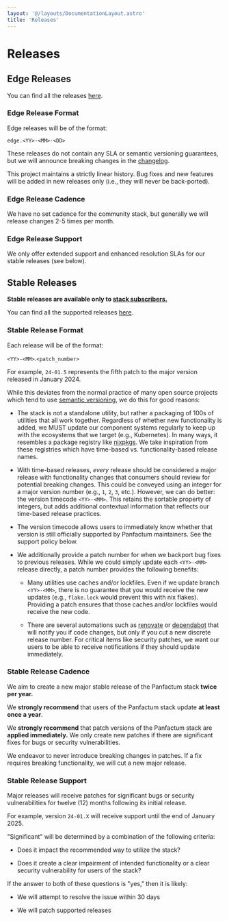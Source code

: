 ```yaml
---
layout: '@/layouts/DocumentationLayout.astro'
title: 'Releases'
---
```


# Releases

## Edge Releases

You can find all the releases [here](/changelog/edge).

### Edge Release Format

Edge releases will be of the format:

`edge.<YY>-<MM>-<DD>`

These releases do not contain any SLA or semantic versioning guarantees, but we will announce breaking changes in the
[changelog](/changelog/edge).

This project maintains a strictly
linear history. Bug fixes and
new features will be added in new releases only (i.e., they will never be back-ported).

### Edge Release Cadence

We have no set cadence for the community stack, but generally we will release changes 2-5 times per month.

### Edge Release Support

We only offer extended support and enhanced resolution SLAs for our stable releases (see below).

## Stable Releases

**Stable releases are available only to [stack subscribers.](/stack/pricing)**

You can find all the supported releases [here](/changelog/edge).

### Stable Release Format

Each release will be of the format:

`<YY>-<MM>`.`<patch_number>`

For example, `24-01.5` represents the fifth patch to the major version released in January 2024.

While this deviates from the normal practice of many open source projects which tend to use [semantic versioning](https://semver.org/),
we do this for good reasons:

- The stack is not a standalone utility, but rather a packaging of 100s of utilities that all work together.
  Regardless of whether new functionality is added, we MUST update our component systems regularly
  to keep up with the ecosystems that we target (e.g., Kubernetes). In many
  ways, it resembles a package registry like [nixpkgs](https://github.com/NixOS/nixpkgs). We take inspiration from these
  registries which have time-based vs. functionality-based release names.

- With time-based releases, _every_ release should be considered a major release with functionality changes that consumers
  should review for potential breaking changes. This could be conveyed using an integer for a major version number (e.g., `1`, `2`, `3`, etc.). However,
  we can do better: the version timecode `<YY>-<MM>`. This retains the sortable property of integers, but
  adds additional contextual information that reflects our time-based release practices.

- The version timecode allows users to immediately know whether that version is still officially supported
  by Panfactum maintainers. See the support policy below.

- We additionally provide a patch number for when we backport bug fixes to previous releases. While we could simply
  update each `<YY>-<MM>` release directly, a patch number provides the following benefits:

  - Many utilities use caches and/or lockfiles. Even if we update branch `<YY>-<MM>`, there is no guarantee that you
    would receive the new updates (e.g., `flake.lock` would prevent this with nix flakes). Providing a patch ensures
    that those caches and/or lockfiles would receive the new code.

  - There are several automations such as [renovate](https://docs.renovatebot.com/) or [dependabot](https://docs.github.com/en/code-security/dependabot)
    that will notify you if code changes, but only if you cut a new discrete release number. For critical items like
    security patches, we want our users to be able to receive notifications if they should update immediately.

### Stable Release Cadence

We aim to create a new major stable release of the Panfactum stack **twice per year.**

We **strongly recommend** that users of the Panfactum stack update **at least once a year**.

We **strongly recommend** that patch versions of the Panfactum stack are **applied immediately.** We only create new patches
if there are significant fixes for bugs or security vulnerabilities.

We endeavor to never introduce breaking changes in patches. If a fix requires breaking functionality, we will
cut a new major release.

### Stable Release Support

Major releases will receive patches for significant bugs or security vulnerabilities for twelve (12) months
following its initial release.

For example, version `24-01.X` will receive support until the end of January 2025.

"Significant" will be determined by a combination of the following criteria:

- Does it impact the recommended way to utilize the stack?

- Does it create a clear impairment of intended functionality or a clear security vulnerability for users of the stack?

If the answer to both of these questions is "yes," then it is likely:

- We will attempt to resolve the issue within 30 days

- We will patch supported releases
